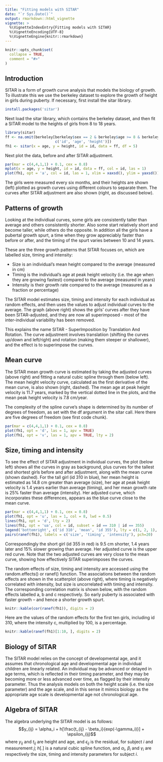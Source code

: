```yaml
---
title: "Fitting models with SITAR"
date: "`r Sys.Date()`"
output: rmarkdown::html_vignette
vignette: >
  %\VignetteIndexEntry{Fitting models with SITAR}
  %\VignetteEncoding{UTF-8}
  %\VignetteEngine{knitr::rmarkdown}
---
```


```r
knitr::opts_chunk$set(
  collapse = TRUE,
  comment = "#>"
)
```

## Introduction

SITAR is a form of growth curve analysis that models the biology of growth. To illustrate this we use the berkeley dataset to explore the growth of height in girls during puberty. If necessary, first install the sitar library.
```r
install.packages('sitar')
```
Next load the sitar library, which contains the berkeley dataset, and then fit a SITAR model to the heights of girls from 8 to 18 years.
```r
library(sitar)
ff <- na.omit(berkeley[berkeley$sex == 2 & berkeley$age >= 8 & berkeley$age <= 18, 
                       c('id', 'age', 'height')])
fh1 <- sitar(x = age, y = height, id = id, data = ff, df = 5)
```
Next plot the data, before and after SITAR adjustment.
```r
par(mar = c(4,4,1,1) + 0.1, cex = 0.8)
mplot(x = age, y = height, id = id, data = ff, col = id, las = 1)
plot(fh1, opt = 'a', col = id, las = 1, xlim = xaxsd(), ylim = yaxsd())
```

The girls were measured every six months, and their heights are shown (left) plotted as growth curves using different colours to separate them. The curves after SITAR adjustment are also shown (right, as discussed below).

## Patterns of growth

Looking at the individiual curves, some girls are consistently taller than average and others consistently shorter. Also some start relatively short and become taller, while others do the opposite. In addition all the girls have a pubertal growth spurt, a time when they grow appreciably faster than before or after, and the timing of the spurt varies between 10 and 14 years.

These are the three growth patterns that SITAR focuses on, which are labelled size, timing and intensity:

- Size is an individual's mean height compared to the average (measured in cm)
- Timing is the individual's age at peak height velocity (i.e. the age when they are growing fastest) compared to the average (measured in years)
- Intensity is their growth rate compared to the average (measured as a fraction or percentage)

The SITAR model estimates size, timing and intensity for each individual as random effects, and then uses the values to adjust individual curves to the average. The graph (above right) shows the girls' curves after they have been SITAR-adjusted, and they are now all superimposed - most of the inter-individual variability has been removed.

This explains the name SITAR - SuperImposition by Translation And Rotation. The curve adjustment involves translatiion (shifting the curves up/down and left/right) and rotation (making them steeper or shallower), and the effect is to superimpose the curves.

## Mean curve

The SITAR mean growth curve is estimated by taking the adjusted curves (above right) and fitting a natural cubic spline through them (below left). The mean height velocity curve, calculated as the first derivative of the mean curve, is also shown (right, dashed). The mean age at peak height velocity is 11.7 years, marked by the vertical dotted line in the plots, and the mean peak height velocity is 7.8 cm/year.

The complexity of the spline curve's shape is determined by its number of degrees of freedom, as set with the df argument in the sitar call. Here there are five degrees of freedom (see first code chunk).

```r
par(mar = c(4,4,1,1) + 0.1, cex = 0.8)
plot(fh1, opt = 'd', las = 1, apv = TRUE)
plot(fh1, opt = 'v', las = 1, apv = TRUE, lty = 2)
```

## Size, timing and intensity

To see the effect of SITAR adjustment in individual curves, the plot (below left) shows all the curves in gray as background, plus curves for the tallest and shortest girls before and after adjustment, along with the mean curve (shown dashed). For the tall girl (id 310 in blue), her mean height is estimated as 14.8 cm greater than average (size), her age at peak height velocity is 1.4 years earlier than average (timing), and her mean growth rate is 25% faster than average (intensity). Her adjusted curve, which incorporates these differences, appears as the blue curve close to the mean curve. 

```r
par(mar = c(4,4,1,1) + 0.1, cex = 0.8)
plot(fh1, opt = 'u', las = 1, col = 8, lwd = 0.5)
lines(fh1, opt = 'd', lty = 2)
lines(fh1, opt = 'ua', col = id, subset = id == 310 | id == 355)
legend('bottomright', c('id 310', 'mean', 'id 355'), lty = c(1, 2, 1), col = c(4, 1, 2), cex = 0.8, inset=0.04)
pairs(ranef(fh1), labels = c('size', 'timing', 'intensity'), pch=20)
```

Correspondingly the short girl (id 355 in red) is 9.5 cm shorter, 1.4 years later and 15% slower growing than average. Her adjusted curve is the upper red curve. Note that the two adjusted curves are very close to the mean curve, showing how effectively SITAR superimposes the curves.

The random effects of size, timing and intensity are accessed using the random.effects() or ranef() function. The associations between the random effects are shown in the scatterplot (above right), where timing is negatively correlated with intensity, but size is uncorrelated with timing and intensity. The corresponding correlation matrix is shown below, with the random effects labelled a, b and c respectively. So early puberty is associated with faster growth -- and hence a shorter growth spurt.

```r
knitr::kable(cor(ranef(fh1)), digits = 2)
```

Here are the values of the random effects for the first ten girls, including id 310, where the intensity c, multiplied by 100, is a percentage. 

```r
knitr::kable(ranef(fh1)[1:10, ], digits = 2)
```

## Biology of SITAR

The SITAR model relies on the concept of developmental age, and it assumes that chronological age and developmental age in individual children are linearly related. An individual may be advanced or delayed in age terms, which is reflected in their timing parameter, and they may be becoming more or less advanced over time, as flagged by their intensity parameter. Thus the analysis models on both the height scale (i.e. the size parameter) and the age scale, and in this sense it mimics biology as the appropriate age scale is developmental age not chronological age.

## Algebra of SITAR

The algebra underlying the SITAR model is as follows: 
$$y_{ij} = \alpha_i + h[\frac{t_{ij} - \beta_i}{exp(-\gamma_i)}] + \epsilon_{ij}$$
where $y_{ij}$ and $t_{ij}$ are height and age, and $\epsilon_{ij}$ is the residual, for subject $i$ and measurement $j$; $h[.]$ is a natural cubic spline function, and $\alpha_i$, $\beta_i$ and $\gamma_i$ are respectively the size, timing and intensity parameters for subject $i$.

